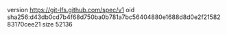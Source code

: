 version https://git-lfs.github.com/spec/v1
oid sha256:d43db0cd7b4f68d750ba0b781a7bc56404880e1688d8d0e2f2158283170cee21
size 52136
